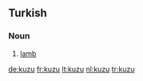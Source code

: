 ==Turkish==

===Noun===
{{infl|tr|noun}}

# [[lamb]]

[[de:kuzu]]
[[fr:kuzu]]
[[lt:kuzu]]
[[nl:kuzu]]
[[tr:kuzu]]